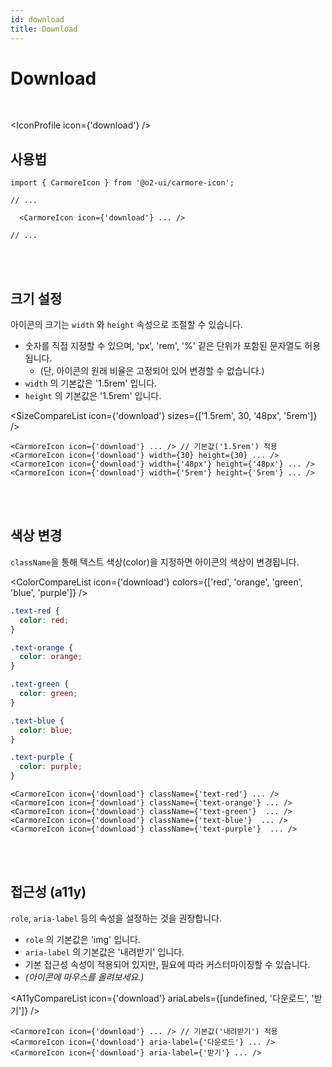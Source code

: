 ```yaml
---
id: download
title: Download
---
```




# Download

<br />

<IconProfile icon={'download'} />

## 사용법

```tsx
import { CarmoreIcon } from '@o2-ui/carmore-icon';

// ...

  <CarmoreIcon icon={'download'} ... />

// ...
```

<br />
<br />

## 크기 설정

아이콘의 크기는 `width` 와 `height` 속성으로 조절할 수 있습니다.

- 숫자를 직접 지정할 수 있으며, 'px', 'rem', '%' 같은 단위가 포함된 문자열도 허용됩니다.
  - (단, 아이콘의 원래 비율은 고정되어 있어 변경할 수 없습니다.)
- `width` 의 기본값은 '1.5rem' 입니다.
- `height` 의 기본값은 '1.5rem' 입니다.

<SizeCompareList icon={'download'} sizes={['1.5rem', 30, '48px', '5rem']} />

```tsx
<CarmoreIcon icon={'download'} ... /> // 기본값('1.5rem') 적용
<CarmoreIcon icon={'download'} width={30} height={30} ... />
<CarmoreIcon icon={'download'} width={'48px'} height={'48px'} ... />
<CarmoreIcon icon={'download'} width={'5rem'} height={'5rem'} ... />
```

<br />
<br />

## 색상 변경

`className`을 통해 텍스트 색상(color)을 지정하면 아이콘의 색상이 변경됩니다.

<ColorCompareList icon={'download'} colors={['red', 'orange', 'green', 'blue', 'purple']} />

```css
.text-red {
  color: red;
}

.text-orange {
  color: orange;
}

.text-green {
  color: green;
}

.text-blue {
  color: blue;
}

.text-purple {
  color: purple;
}
```

```tsx
<CarmoreIcon icon={'download'} className={'text-red'} ... />
<CarmoreIcon icon={'download'} className={'text-orange'} ... />
<CarmoreIcon icon={'download'} className={'text-green'}  ... />
<CarmoreIcon icon={'download'} className={'text-blue'}  ... />
<CarmoreIcon icon={'download'} className={'text-purple'}  ... />
```

<br />
<br />

## 접근성 (a11y)

`role`, `aria-label` 등의 속성을 설정하는 것을 권장합니다.

- `role` 의 기본값은 'img' 입니다.
- `aria-label` 의 기본값은 '내려받기' 입니다.
- 기본 접근성 속성이 적용되어 있지만, 필요에 따라 커스터마이징할 수 있습니다.
- _(아이콘에 마우스를 올려보세요.)_

<A11yCompareList icon={'download'} ariaLabels={[undefined, '다운로드', '받기']} />

```tsx
<CarmoreIcon icon={'download'} ... /> // 기본값('내려받기') 적용
<CarmoreIcon icon={'download'} aria-label={'다운로드'} ... />
<CarmoreIcon icon={'download'} aria-label={'받기'} ... />
```
